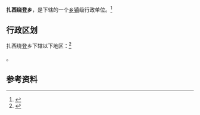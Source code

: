 {{中国乡级行政区|54/26/23/204/000}}

'''扎西绕登乡'''，是{{PRC admin/fullname|54/26/23/204/000|3}}下辖的一个[[乡镇|乡镇]]级行政单位。<ref>{{PRC admin/ref sgc|{{PRC admin/parent|54/26/23/204/000}}}}</ref>

== 行政区划 ==

扎西绕登乡下辖以下地区：<ref>{{PRC admin/ref sgc|54/26/23/204/000}}</ref>

{{PRC admin/children|54/26/23/204/000}}。

== 参考资料 ==

{{reflist}}

{{行政区划小作品}}
{{PRC admin/navcat|54/26/23/204/000}}